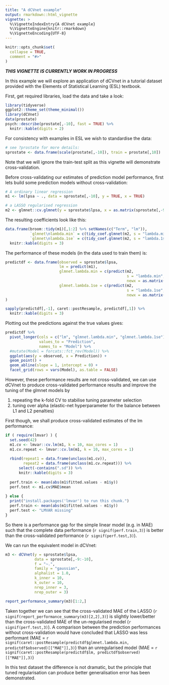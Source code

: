 ```yaml
---
title: "A dCVnet example"
output: rmarkdown::html_vignette
vignette: >
  %\VignetteIndexEntry{A dCVnet example}
  %\VignetteEngine{knitr::rmarkdown}
  %\VignetteEncoding{UTF-8}
---
```

  
```r
knitr::opts_chunk$set(
  collapse = TRUE,
  comment = "#>"
)
```

***THIS VIGNETTE IS CURRENTLY WORK IN PROGRESS***

In this example we will explore an application of dCVnet in a tutorial dataset
provided with the Elements of Statistical Learning (ESL) textbook.

First, get required libraries, load the data and take a look:

```r
library(tidyverse)
ggplot2::theme_set(theme_minimal())
library(dCVnet)
data(prostate)
psych::describe(prostate[,-10], fast = TRUE) %>% 
  knitr::kable(digits = 2)
```

For consistency with examples in ESL we wish to standardise the data:

```r
# see ?prostate for more details:
sprostate <- data.frame(scale(prostate[,-10]), train = prostate[,10])
```

Note that we will ignore the train-test split as this vignette will demonstrate cross-validation.

Before cross-validating our estimates of prediction model performance, first lets build some prediction models without cross-validation:

```r
# A ordinary linear regression
m1 <- lm(lpsa ~ ., data = sprostate[,-10], y = TRUE, x = TRUE)
```

```r
# a LASSO regularised regression
m2 <- glmnet::cv.glmnet(y = sprostate$lpsa, x = as.matrix(sprostate[,-9:-10]))
```


The resulting coefficients look like this:

```r
data.frame(broom::tidy(m1)[,1:2] %>% setNames(c("Term", "lm")),
           `glmnet\nlambda.min` = c(tidy_coef.glmnet(m2, s = "lambda.min")),
           `glmnet\nlambda.1se` = c(tidy_coef.glmnet(m2, s = "lambda.1se"))) %>% 
  knitr::kable(digits = 3)
```


The performance of these models (in the data used to train them) is:

```r

predictdf <- data.frame(observed = sprostate$lpsa,
                        lm = predict(m1),
                        glmnet.lambda.min = c(predict(m2,
                                                      s = "lambda.min",
                                                      newx = as.matrix(sprostate[,-9:-10]))),
                        glmnet.lambda.1se = c(predict(m2,
                                                      s = "lambda.1se",
                                                      newx = as.matrix(sprostate[,-9:-10])))
)

sapply(predictdf[,-1], caret::postResample, predictdf[,1]) %>% 
  knitr::kable(digits = 3)

```

Plotting out the predictions against the true values gives:

```r

predictdf %>% 
  pivot_longer(cols = c("lm", "glmnet.lambda.min", "glmnet.lambda.1se"),
               values_to = "Prediction",
               names_to = "Model") %>% 
  #mutate(Model = forcats::fct_rev(Model)) %>% 
  ggplot(aes(y = observed, x = Prediction)) +
  geom_point() +
  geom_abline(slope = 1, intercept = 0) +
  facet_grid(rows = vars(Model), as.table = FALSE)

```


However, these performance results are not cross-validated, we can use dCVnet to produce
cross-validated performance results and improve the tuning of the glmnet models by 

  1) repeating the k-fold CV to stabilise tuning parameter selection
  1) tuning over alpha (elastic-net hyperparameter for the balance between L1 and L2 penalties)
 
First though, we shall produce cross-validated estimates of the lm performance:
```r
if ( require(lmvar) ) {
  set.seed(42)
  m1.cv <- lmvar::cv.lm(m1, k = 10, max_cores = 1)
  m1.cv.repeat <- lmvar::cv.lm(m1, k = 10, max_cores = 1)
  
  rbind(repeat1 = data.frame(unclass(m1.cv)),
        repeat2 = data.frame(unclass(m1.cv.repeat))) %>% 
      select(-contains(".sd")) %>% 
      knitr::kable(digits = 3)
  
  perf.train <- mean(abs(m1$fitted.values - m1$y))
  perf.test <- m1.cv$MAE$mean
  
} else {
  print("install.packages('lmvar') to run this chunk.")
  perf.train <- mean(abs(m1$fitted.values - m1$y))
  perf.test <- "LMVAR missing"
}

```

So there is a performance gap for the simple linear model (e.g. in MAE) such
that the complete data performance
(`r signif(perf.train,3)`)
is better than the cross-validated performance
 (`r signif(perf.test,3)`).

We can run the equivalent model in dCVnet:

```r
m3 <- dCVnet(y = sprostate$lpsa,
             data = sprostate[,-9:-10],
             f = "~.",
             family = "gaussian",
             alphalist = 1.0,
             k_inner = 10,
             k_outer = 10,
             nrep_inner = 3,
             nrep_outer = 3)
```

```r
report_performance_summary(m3)[1:2,]
```

Taken together we can see that the cross-validated MAE of the LASSO (`r signif(report_performance_summary(m3)[2,2],3)`) is slightly lower/better than the cross-validated MAE of the un-regularised model (`r signif(perf.test,3)`). A comparison between the prediction performances without cross-validation would have concluded that LASSO was less performant (MAE = `r signif(caret::postResample(predictdf$glmnet.lambda.min, predictdf$observed)[["MAE"]],3)`) than an unregularised model (MAE = `r signif(caret::postResample(predictdf$lm, predictdf$observed)[["MAE"]],3)`)

In this test dataset the difference is not dramatic, but the principle that tuned regularisation can produce better generalisation error has been demonstrated.
